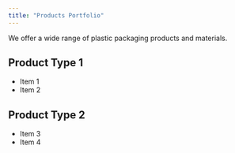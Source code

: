 ```yaml
---
title: "Products Portfolio"
---
```


We offer a wide range of plastic packaging products and materials.

## Product Type 1

- Item 1
- Item 2

## Product Type 2

- Item 3
- Item 4